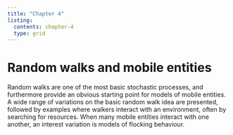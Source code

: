 ```yaml
---
title: "Chapter 4"
listing:
  contents: chapter-4
  type: grid 
---
```

# Random walks and mobile entities
Random walks are one of the most basic stochastic processes, and furthermore provide an obvious starting point for models of mobile entities. A wide range of variations on the basic random walk idea are presented, followed by examples where walkers interact with an environment, often by searching for resources. When many mobile entities interact with one another, an interest variation is models of flocking behaviour.
